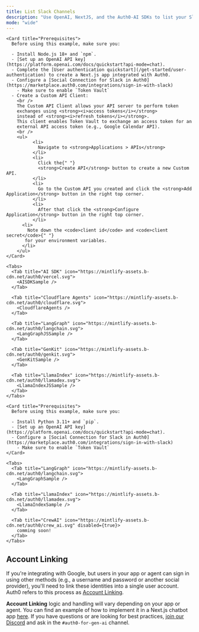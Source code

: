 ```yaml
---
title: List Slack Channels
description: "Use OpenAI, NextJS, and the Auth0-AI SDKs to list your Slack channels"
mode: "wide"
---
```



<Tabs>
   <Tab title="Javascript" icon="js">

    <Card title="Prerequisites">
      Before using this example, make sure you:

      - Install Node.js 18+ and `npm`.
      - [Set up an OpenAI API key](https://platform.openai.com/docs/quickstart?api-mode=chat).
      - Complete the [User authentication quickstart](/get-started/user-authentication) to create a Next.js app integrated with Auth0.
      - Configure a [Social Connection for Slack in Auth0](https://marketplace.auth0.com/integrations/sign-in-with-slack)
        - Make sure to enable `Token Vault`
      - Create a Custom API Client:
        <br />
        The Custom API Client allows your API server to perform token
        exchanges using <strong><i>access tokens</i></strong>
        instead of <strong><i>refresh tokens</i></strong>.
        This client enables Token Vault to exchange an access token for an
        external API access token (e.g., Google Calendar API).
        <br />
        <ul>
              <li>
                Navigate to <strong>Applications > APIs</strong>
              </li>
              <li>
                Click the{" "}
                <strong>Create API</strong> button to create a new Custom API.
              </li>
              <li>
                Go to the Custom API you created and click the <strong>Add Application</strong> button in the right top corner.
              </li>
              <li>
                After that click the <strong>Configure Application</strong> button in the right top corner.
              </li>
          <li>
            Note down the <code>client id</code> and <code>client secret</code>{" "}
           for your environment variables.
          </li>
        </ul>
    </Card>

    <Tabs>
      <Tab title="AI SDK" icon="https://mintlify-assets.b-cdn.net/auth0/vercel.svg">
        <AISDKSample />
      </Tab>

      <Tab title="Cloudflare Agents" icon="https://mintlify-assets.b-cdn.net/auth0/cloudflare.svg">
        <CloudflareAgents />
      </Tab>

      <Tab title="LangGraph" icon="https://mintlify-assets.b-cdn.net/auth0/langchain.svg">
        <LangGraphJSSample />
      </Tab>

      <Tab title="GenKit" icon="https://mintlify-assets.b-cdn.net/auth0/genkit.svg">
        <GenKitSample />
      </Tab>

      <Tab title="LlamaIndex" icon="https://mintlify-assets.b-cdn.net/auth0/llamadex.svg">
        <LlamaIndexJSSample />
      </Tab>
    </Tabs>

  </Tab>

  <Tab title="Python" icon="python">

    <Card title="Prerequisites">
      Before using this example, make sure you:

      - Install Python 3.11+ and `pip`.
      - [Set up an OpenAI API key](https://platform.openai.com/docs/quickstart?api-mode=chat).
      - Configure a [Social Connection for Slack in Auth0](https://marketplace.auth0.com/integrations/sign-in-with-slack)
        - Make sure to enable `Token Vault`
    </Card>

    <Tabs>
      <Tab title="LangGraph" icon="https://mintlify-assets.b-cdn.net/auth0/langchain.svg">
        <LangGraphSample />
      </Tab>

      <Tab title="LlamaIndex" icon="https://mintlify-assets.b-cdn.net/auth0/llamadex.svg">
        <LlamaIndexSample />
      </Tab>

      <Tab title="CrewAI" icon="https://mintlify-assets.b-cdn.net/auth0/crew_ai.svg" disabled={true}>
        comming soon!
      </Tab>
    </Tabs>

  </Tab>
</Tabs>

## Account Linking

If you're integrating with Google, but users in your app or agent can sign in using other methods (e.g., a username and password or another social provider), you'll need to link these identities into a single user account. Auth0 refers to this process as [Account Linking](https://auth0.com/docs/manage-users/user-accounts/user-account-linking).

**Account Linking** logic and handling will vary depending on your app or agent. You can find an example of how to implement it in a Next.js chatbot app [here](https://github.com/auth0-lab/market0/blob/main/app/api/auth/%5Bauth0%5D/route.ts#L43). If you have questions or are looking for best practices, [join our Discord](http://discord.gg/XbQpZSF2Ys) and ask in the `#auth0-for-gen-ai` channel.
